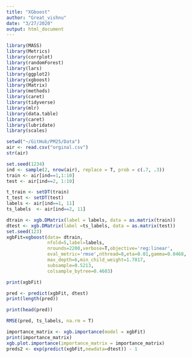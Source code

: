 ---
title: "XGboost"
author: "Great_vishnu"
date: "3/27/2020"
output: html_document
---
```{r}
library(MASS) 
library(Metrics)
library(corrplot)
library(randomForest)
library(lars)
library(ggplot2)
library(xgboost)
library(Matrix)
library(methods)
library(caret)
library(tidyverse)
library(mlr)
library(data.table)
library(caret)
library(lubridate)
library(scales)
```

```{r}
setwd("~/GitHub/PM25/Data")
air <- read.csv("orginal.csv")
str(air)
```

```{r}
set.seed(1234)
ind <- sample(2, nrow(air), replace = T, prob = c(.7, .3))
train <- air[ind==1,1:10]
test <- air[ind==2, 1:10]
```

```{r}
t_train <- setDT(train) 
t_test <- setDT(test)
labels <- air[ind==1, 11]
ts_labels  <- air[ind==2, 11]
```

```{r}
dtrain <- xgb.DMatrix(label = labels, data = as.matrix(train))
dtest <- xgb.DMatrix(label =ts_labels, data = as.matrix(test))
set.seed(123)
xgbFit=xgboost(data= dtrain,
               nfold=5,label=labels,
               nrounds=2200,verbose=T,objective='reg:linear',
               eval_metric='rmse',nthread=8,eta=0.01,gamma=0.0468,
               max_depth=6,min_child_weight=1.7817,
               subsample=0.5213,
               colsample_bytree=0.4603)
```

```{r}
print(xgbFit)
```

```{r}
pred <- predict(xgbFit, dtest)
print(length(pred))
```


```{r}
print(head(pred))
```

```{r}
RMSE(pred, ts_labels, na.rm = T)
```

```{r}
importance_matrix <- xgb.importance(model = xgbFit)
print(importance_matrix)
xgb.plot.importance(importance_matrix = importance_matrix)
preds2 <- exp(predict(xgbFit,newdata=dtest)) - 1
```

